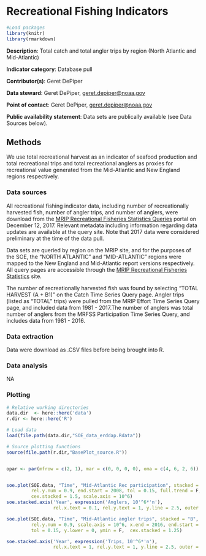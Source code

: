 # Recreational Fishing Indicators

```r

#Load packages
library(knitr)
library(rmarkdown)

```

**Description**: Total catch and total angler trips by region (North Atlantic and Mid-Atlantic)

**Indicator category**: Database pull

**Contributor(s)**: Geret DePiper
  
**Data steward**: Geret DePiper, <geret.depiper@noaa.gov>
 
**Point of contact**: Geret DePiper, <geret.depiper@noaa.gov>

**Public availability statement**: Data sets are publically available (see Data Sources below).
  

## Methods
We use total recreational harvest as an indicator of seafood production and total recreational trips and total recreational anglers as proxies for recreational value generated from the Mid-Atlantic and New England regions respectively.

### Data sources
All recreational fishing indicator data, including number of recreationally harvested fish, number of angler trips, and number of anglers, were download from the [MRIP Recreational Fisheries Statistics Queries](https://www.st.nmfs.noaa.gov/recreational-fisheries/data-and-documentation/queries/index) portal on December 12, 2017. Relevant metadata including information regarding data updates are available at the query site. Note that 2017 data were considered preliminary at the time of the data pull.

Data sets are queried by region on the MRIP site, and for the purposes of the SOE, the "NORTH ATLANTIC" and "MID-ATLANTIC" regions were mapped to the New England and Mid-Atlantic report versions respectively. All query pages are accessible through the [MRIP Recreational Fisheries Statistics](https://www.st.nmfs.noaa.gov/recreational-fisheries/data-and-documentation/queries/index) site. 

The number of recreationally harvested fish was found by selecting "TOTAL HARVEST (A + B1)" on the Catch Time Series Query page. Angler trips (listed as "TOTAL" trips) were pulled from the MRIP Effort Time Series Query page, and included data from 1981 - 2017.The number of anglers was total number of anglers from the MRFSS Participation Time Series Query, and includes data from 1981 - 2016.

### Data extraction 
Data were download as .CSV files before being brought into R.

### Data analysis
NA

### Plotting

```r

# Relative working directories
data.dir  <- here::here('data')
r.dir <- here::here('R')

# Load data
load(file.path(data.dir,"SOE_data_erddap.Rdata"))

# Source plotting functions
source(file.path(r.dir,"BasePlot_source.R"))


opar <- par(mfrow = c(2, 1), mar = c(0, 0, 0, 0), oma = c(4, 6, 2, 6))


soe.plot(SOE.data, "Time", "Mid-Atlantic Rec participation", stacked = "A",
         rel.y.num = 0.9, end.start = 2008, tol = 0.15, full.trend = F, 
         cex.stacked = 1.5, scale.axis = 10^6)
soe.stacked.axis('Year', expression('Anglers, 10'^6*'n'), 
                 rel.x.text = 0.1, rel.y.text = 1, y.line = 2.5, outer = F)

soe.plot(SOE.data, "Time", "Mid-Atlantic angler trips", stacked = "B",
         rel.y.num = 0.9, scale.axis = 10^6, x.end = 2016, end.start = 2007,
         tol = 0.15, y.lower = 0, ymin = F,  cex.stacked = 1.25)

soe.stacked.axis('Year', expression('Trips, 10'^6*'n'), 
                 rel.x.text = 1, rel.y.text = 1, y.line = 2.5, outer = F)

```




